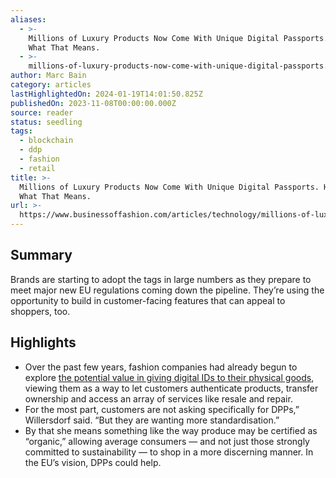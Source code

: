 ```yaml
---
aliases:
  - >-
    Millions of Luxury Products Now Come With Unique Digital Passports. Here’s
    What That Means.
  - >-
    millions-of-luxury-products-now-come-with-unique-digital-passports.-here’s-what-that-means.
author: Marc Bain
category: articles
lastHighlightedOn: 2024-01-19T14:01:50.825Z
publishedOn: 2023-11-08T00:00:00.000Z
source: reader
status: seedling
tags:
  - blockchain
  - ddp
  - fashion
  - retail
title: >-
  Millions of Luxury Products Now Come With Unique Digital Passports. Here’s
  What That Means.
url: >-
  https://www.businessoffashion.com/articles/technology/millions-of-luxury-products-now-come-with-unique-digital-passports-heres-what-that-means/
---
```

## Summary

Brands are starting to adopt the tags in large numbers as they prepare to meet major new EU regulations coming down the pipeline. They’re using the opportunity to build in customer-facing features that can appeal to shoppers, too.

## Highlights

- Over the past few years, fashion companies had already begun to explore [the potential value in giving digital IDs to their physical goods](https://www.businessoffashion.com/articles/technology/the-opportunity-in-giving-every-fashion-item-a-digital-twin/), viewing them as a way to let customers authenticate products, transfer ownership and access an array of services like resale and repair.
- For the most part, customers are not asking specifically for DPPs,” Willersdorf said. “But they are wanting more standardisation.”
- By that she means something like the way produce may be certified as “organic,” allowing average consumers — and not just those strongly committed to sustainability — to shop in a more discerning manner. In the EU’s vision, DPPs could help.
